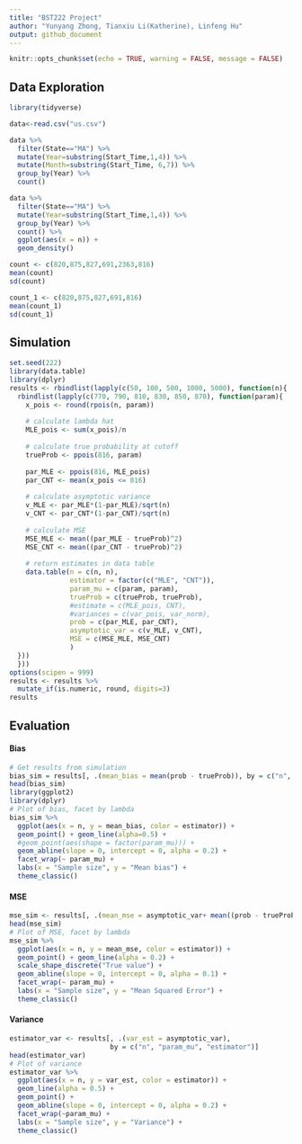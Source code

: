 ```yaml
---
title: "BST222 Project"
author: "Yunyang Zhong, Tianxiu Li(Katherine), Linfeng Hu"
output: github_document
---
```


```r
knitr::opts_chunk$set(echo = TRUE, warning = FALSE, message = FALSE)
```

## Data Exploration

```r
library(tidyverse)

data<-read.csv("us.csv")
```

```r
data %>% 
  filter(State=="MA") %>% 
  mutate(Year=substring(Start_Time,1,4)) %>% 
  mutate(Month=substring(Start_Time, 6,7)) %>% 
  group_by(Year) %>% 
  count()
```

```r
data %>% 
  filter(State=="MA") %>% 
  mutate(Year=substring(Start_Time,1,4)) %>% 
  group_by(Year) %>% 
  count() %>% 
  ggplot(aes(x = n)) +
  geom_density()
```

```r
count <- c(820,875,827,691,2363,816)
mean(count)
sd(count)

count_1 <- c(820,875,827,691,816)
mean(count_1)
sd(count_1)
```

## Simulation

```r
set.seed(222)
library(data.table)
library(dplyr)
results <- rbindlist(lapply(c(50, 100, 500, 1000, 5000), function(n){
  rbindlist(lapply(c(770, 790, 810, 830, 850, 870), function(param){
    x_pois <- round(rpois(n, param))
    
    # calculate lambda hat
    MLE_pois <- sum(x_pois)/n
    
    # calculate true probability at cutoff
    trueProb <- ppois(816, param)
    
    par_MLE <- ppois(816, MLE_pois)
    par_CNT <- mean(x_pois <= 816)
    
    # calculate asymptotic variance 
    v_MLE <- par_MLE*(1-par_MLE)/sqrt(n)
    v_CNT <- par_CNT*(1-par_CNT)/sqrt(n)
    
    # calculate MSE
    MSE_MLE <- mean((par_MLE - trueProb)^2)
    MSE_CNT <- mean((par_CNT - trueProb)^2)
    
    # return estimates in data table
    data.table(n = c(n, n),
               estimator = factor(c("MLE", "CNT")),
               param_mu = c(param, param),
               trueProb = c(trueProb, trueProb), 
               #estimate = c(MLE_pois, CNT),
               #variances = c(var_pois, var_norm),
               prob = c(par_MLE, par_CNT),
               asymptotic_var = c(v_MLE, v_CNT),
               MSE = c(MSE_MLE, MSE_CNT)
               )
  }))
  }))
options(scipen = 999)
results <- results %>%
  mutate_if(is.numeric, round, digits=3)
results
```

## Evaluation

#### Bias

```r
# Get results from simulation
bias_sim = results[, .(mean_bias = mean(prob - trueProb)), by = c("n", "param_mu", "estimator")]
head(bias_sim)
library(ggplot2)
library(dplyr)
# Plot of bias, facet by lambda
bias_sim %>%
  ggplot(aes(x = n, y = mean_bias, color = estimator)) + 
  geom_point() + geom_line(alpha=0.5) +
  #geom_point(aes(shape = factor(param_mu))) +
  geom_abline(slope = 0, intercept = 0, alpha = 0.2) + 
  facet_wrap(~ param_mu) +
  labs(x = "Sample size", y = "Mean bias") +
  theme_classic()
```

#### MSE

```r
mse_sim <- results[, .(mean_mse = asymptotic_var+ mean((prob - trueProb)^2)), by = c("n", "param_mu", "estimator")]
head(mse_sim)
# Plot of MSE, facet by lambda
mse_sim %>%
  ggplot(aes(x = n, y = mean_mse, color = estimator)) +
  geom_point() + geom_line(alpha = 0.2) +
  scale_shape_discrete("True value") +
  geom_abline(slope = 0, intercept = 0, alpha = 0.1) +
  facet_wrap(~ param_mu) +
  labs(x = "Sample size", y = "Mean Squared Error") +
  theme_classic()
```

#### Variance

```r
estimator_var <- results[, .(var_est = asymptotic_var), 
                         by = c("n", "param_mu", "estimator")]
head(estimator_var)
# Plot of variance
estimator_var %>%
  ggplot(aes(x = n, y = var_est, color = estimator)) +
  geom_line(alpha = 0.5) +
  geom_point() + 
  geom_abline(slope = 0, intercept = 0, alpha = 0.2) +
  facet_wrap(~param_mu) +
  labs(x = "Sample size", y = "Variance") +
  theme_classic()
```
